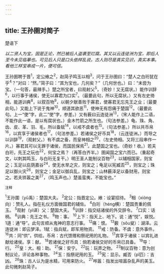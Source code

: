 ```yaml
---
---
---
```

title: 王孙圉对简子
---



楚语下

*以二贤人为宝，固是正论，然已被后人盗袭至烂腐。其又以云连徒洲为宝，即后人至今未见临摹也。可见后人只是口头依样乱说，古人则尽是真实见识，真实本事。看他三样宝串成一片，便可信。*

王孙圉聘于晋<sup>1</sup>，定公飨之<sup>2</sup>，赵简子鸣玉以相<sup>3</sup>，问于王孙圉曰：“楚人之白珩犹在乎<sup>4</sup>？”对曰：“然。”简子曰：“其为宝也，几何矣？”（几何世也。）曰：“未尝为宝。（一句答，最辣手。）楚之所宝者，曰观射父<sup>5</sup>，（奇妙！又无腐状。）能作训辞<sup>6</sup>，以行事于诸侯，使无以寡君为口实<sup>7</sup>。（最要此句，所以无腐状。）又有左史倚相，能道训典<sup>8</sup>，以叙百物<sup>9</sup>，以朝夕献善败于寡君，使寡君无忘先王之业；（最要此句。）又能上下说于鬼神<sup>10</sup>，顺道其欲恶<sup>11</sup>，使神无有怨痛于楚国<sup>12</sup>。（最要此句。上一“使”字，此二“使”字，参差。）又有薮曰云连徒洲<sup>13</sup>，（宋人能作上二语，不能作此一语，是以有腐状也。）金木竹箭之所生也。（句法参差。）龟、珠、角、齿、皮、革、羽、毛，所以备赋<sup>14</sup>，以戒不虞者也<sup>15</sup>。（句法参差。）所以共币帛<sup>16</sup>，以宾享于诸侯者也<sup>17</sup>。（句法参差。）若诸侯之好币具<sup>18</sup>，（云连徒洲。）而导之以训辞<sup>19</sup>，（观射父。）有不虞之备，而皇神相之<sup>20</sup>，（左史倚相。又将三段串作一片。）寡君其可以无罪于诸侯，而国民保焉<sup>21</sup>。此楚国之宝也。（奇妙！收。）若夫白珩，先王之玩也<sup>22</sup>，何宝之焉？（再答白齐半。）圉闻国之宝六而已。（重起奇文，以刺其鸣玉，与白珩无复干。）明王圣人能制议百物<sup>23</sup>，以辅相国家，则宝之；玉足以庇荫嘉谷<sup>24</sup>，使无水旱之灾，则宝之；龟足以宪臧否<sup>25</sup>，则宝之；珠足以御火灾<sup>26</sup>，则宝之；金足以御兵乱，则宝之；山林薮泽足以备财用，则宝之。若夫铧嚣之美<sup>27</sup>，（鸣玉声也。）楚虽蛮夷，不能宝也。”

<sup>注释</sup>

<sup>1</sup>王孙圍（yǔ禹）：楚国大夫。
<sup>2</sup>定公：指晋定公。飨：设宴招待。
<sup>3</sup>相（xiòng向）：赞礼人。指在礼仪方面做国君的辅佐。
<sup>4</sup>白珩（héng横）：楚国贵重的佩玉。
<sup>5</sup>观射（yì译）父：楚国大夫。
<sup>6</sup>训辞：指交结诸侯的外交辞令。
<sup>7</sup>口实：话柄。
<sup>8</sup>训典：先王之书。
<sup>9</sup>物：事。
<sup>10</sup>上下：指天上、地下。说：通“悦”，娱悦。1道：通“导”。此句言顺从鬼神的意志行事。
<sup>12</sup>痛：恨。
<sup>13</sup>薮（sǒu叟）：湖泽。云连徒洲：即云梦泽。1赋：指兵赋，即军用物资。
<sup>15</sup>戒：防备。不虞：意外事件。
<sup>16</sup>共：同“供”，供给。币帛：古代馈赠和祭祀用的礼物。
<sup>17</sup>宾享于诸侯：以宾礼进献给诸侯。享：献。
<sup>18</sup>若诸侯之好币具：倘若诸侯交好的币帛已具备。
<sup>19</sup>导：行。
<sup>20</sup>皇：大。相：助。
<sup>21</sup>保：安宁。
<sup>22</sup>玩：玩弄之物。
<sup>23</sup>制议百物：意为创制议论，评论各种事物。
<sup>24</sup>玉：指祭祀用的玉。
<sup>25</sup>宪：显示。臧否（pǐ匹）：吉凶。
<sup>26</sup>珠：古人认为是水精，可用来防火。
<sup>27</sup>哗嚣：指发出喧嚣杂乱声的美玉。此句微刺赵简子。